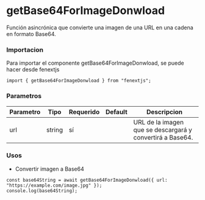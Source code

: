 # getBase64ForImageDonwload

Función asincrónica que convierte una imagen de una URL en una cadena en formato Base64.

### Importacion

Para importar el componente getBase64ForImageDonwload, se puede hacer desde fenextjs

```tsx copy
import { getBase64ForImageDonwload } from "fenextjs";
```

### Parametros

| Parametro | Tipo | Requerido | Default | Descripcion |
| --------- | ---- | --------- | ------- | ----------- |
| url | string | sí |  | URL de la imagen que se descargará y convertirá a Base64. |
### Usos

- Convertir imagen a Base64

```tsx copy
const base64String = await getBase64ForImageDonwload({ url: "https://example.com/image.jpg" });
console.log(base64String);
```

